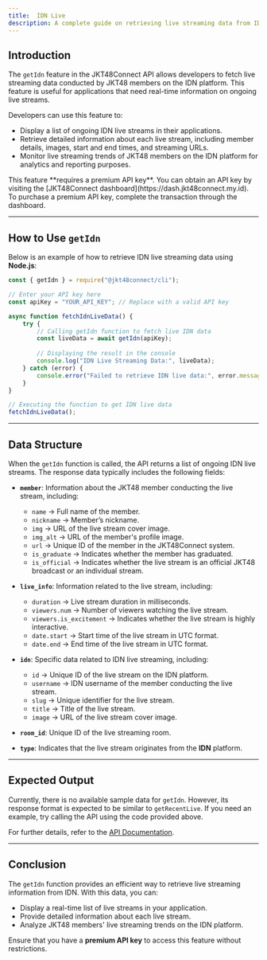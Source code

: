 ```yaml
---
title:  IDN Live
description: A complete guide on retrieving live streaming data from IDN using JKT48Connect API.
---
```


## Introduction
The `getIdn` feature in the JKT48Connect API allows developers to fetch live streaming data conducted by JKT48 members on the IDN platform. This feature is useful for applications that need real-time information on ongoing live streams.

Developers can use this feature to:  
- Display a list of ongoing IDN live streams in their applications.  
- Retrieve detailed information about each live stream, including member details, images, start and end times, and streaming URLs.  
- Monitor live streaming trends of JKT48 members on the IDN platform for analytics and reporting purposes.  

<Note type="note" title="Important Note">
This feature **requires a premium API key**. You can obtain an API key by visiting the [JKT48Connect dashboard](https://dash.jkt48connect.my.id). To purchase a premium API key, complete the transaction through the dashboard.
</Note>

---

## How to Use `getIdn`
Below is an example of how to retrieve IDN live streaming data using **Node.js**:

```javascript:example.js showLineNumbers {1-15}
const { getIdn } = require("@jkt48connect/cli");

// Enter your API key here
const apiKey = "YOUR_API_KEY"; // Replace with a valid API key

async function fetchIdnLiveData() {
    try {
        // Calling getIdn function to fetch live IDN data
        const liveData = await getIdn(apiKey);
        
        // Displaying the result in the console
        console.log("IDN Live Streaming Data:", liveData);
    } catch (error) {
        console.error("Failed to retrieve IDN live data:", error.message);
    }
}

// Executing the function to get IDN live data
fetchIdnLiveData();
```

---

## Data Structure
When the `getIdn` function is called, the API returns a list of ongoing IDN live streams. The response data typically includes the following fields:

- **`member`**: Information about the JKT48 member conducting the live stream, including:
  - `name` → Full name of the member.
  - `nickname` → Member’s nickname.
  - `img` → URL of the live stream cover image.
  - `img_alt` → URL of the member's profile image.
  - `url` → Unique ID of the member in the JKT48Connect system.
  - `is_graduate` → Indicates whether the member has graduated.
  - `is_official` → Indicates whether the live stream is an official JKT48 broadcast or an individual stream.

- **`live_info`**: Information related to the live stream, including:
  - `duration` → Live stream duration in milliseconds.
  - `viewers.num` → Number of viewers watching the live stream.
  - `viewers.is_excitement` → Indicates whether the live stream is highly interactive.
  - `date.start` → Start time of the live stream in UTC format.
  - `date.end` → End time of the live stream in UTC format.

- **`idn`**: Specific data related to IDN live streaming, including:
  - `id` → Unique ID of the live stream on the IDN platform.
  - `username` → IDN username of the member conducting the live stream.
  - `slug` → Unique identifier for the live stream.
  - `title` → Title of the live stream.
  - `image` → URL of the live stream cover image.

- **`room_id`**: Unique ID of the live streaming room.
- **`type`**: Indicates that the live stream originates from the **IDN** platform.

---

## Expected Output
Currently, there is no available sample data for `getIdn`. However, its response format is expected to be similar to `getRecentLive`. If you need an example, try calling the API using the code provided above.

For further details, refer to the [API Documentation](https://dash.jkt48connect.my.id/docs).

---

## Conclusion
The `getIdn` function provides an efficient way to retrieve live streaming information from IDN. With this data, you can:  
- Display a real-time list of live streams in your application.  
- Provide detailed information about each live stream.  
- Analyze JKT48 members' live streaming trends on the IDN platform.  

Ensure that you have a **premium API key** to access this feature without restrictions.  

